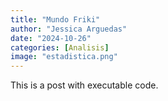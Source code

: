 ```yaml
---
title: "Mundo Friki"
author: "Jessica Arguedas"
date: "2024-10-26"
categories: [Analisis]
image: "estadistica.png"
---
```


This is a post with executable code.
